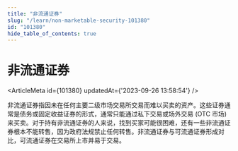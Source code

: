 ```yaml
---
title: "非流通证券"
slug: "/learn/non-marketable-security-101380"
id: "101380"
hide_table_of_contents: true
---
```



# 非流通证券

<ArticleMeta id={101380} updatedAt={'2023-09-26 13:58:54'} />
<div className='border-solid border-b border-t-0 my-4 border-[var(--ifm-color-gray-300)]' />

非流通证券指因未在任何主要二级市场交易所交易而难以买卖的资产。这些证券通常是债务或固定收益证券的形式，通常只能通过私下交易或场外交易 (OTC 市场) 来买卖。对于持有非流通证券的人来说，找到买家可能很困难，还有一些非流通证券根本不能转售，因为政府法规禁止任何转售。非流通证券与可流通证券形成对比，可流通证券在交易所上市并易于交易。
